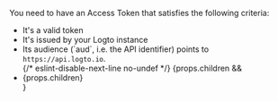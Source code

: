 You need to have an Access Token that satisfies the following criteria:

<ul>
  <li>It&apos;s a valid token</li>
  <li>It&apos;s issued by your Logto instance</li>
  <li>
    Its audience (`aud`, i.e. the API identifier) points to <code>https://api.logto.io</code>.
  </li>
  {/* eslint-disable-next-line no-undef */}
  {props.children && <li>{props.children}</li>}
</ul>
